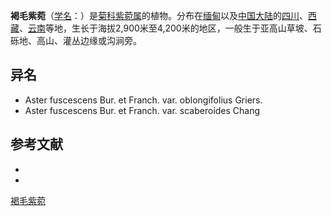 {{Speciesbox
| name = 褐毛紫菀
| status = 
| status_system = 
| image = Aster_fuscescens_143-8728.jpg
| genus = Aster
| species = fuscescens
| authority = Bur. et Franch.
| subdivision_ranks =[[变种|变种]]
| subdivision =
* 褐毛紫菀 ''A. f.'' var. ''fuscescens''
* 少毛褐毛紫菀 ''A. f.'' var. ''scaberoides''
* 长圆褐毛紫菀 ''A. f.'' var. ''oblongifolius''
}}

'''褐毛紫菀'''（[[学名|学名]]：{{lang|la|''Aster fuscescens''}}）是[[菊科|菊科]][[紫菀属|紫菀属]]的植物。分布在[[缅甸|缅甸]]以及[[中国大陆|中国大陆]]的[[四川|四川]]、[[西藏|西藏]]、[[云南|云南]]等地，生长于海拔2,900米至4,200米的地区，一般生于亚高山草坡、石砾地、高山、灌丛边缘或沟涧旁。

== 异名 ==
* Aster fuscescens Bur. et Franch. var. oblongifolius Griers.
* Aster fuscescens Bur. et Franch. var. scaberoides Chang

== 参考文献 ==
<div class="references-small">
* {{cite web| url =http://www.bioinfo.cn/db05/KmzwSpecies.php?action=view&id=4268| title =褐毛紫菀（原变种）| work =《中国高等植物数据库全库》| publisher =中国科学院微生物研究所| author =昆明植物研究所| accessdate =2009-02-25| archive-date =2016-03-05| archive-url =https://web.archive.org/web/20160305035316/http://www.bioinfo.cn/db05/KmzwSpecies.php?action=view&id=4268| dead-url =yes}}
* {{FRPS|Aster fuscescens}}
</div>
{{Taxonbar|from=Q15231018}}

[[Category:紫菀属|褐毛紫菀]]


{{植物小作品}}